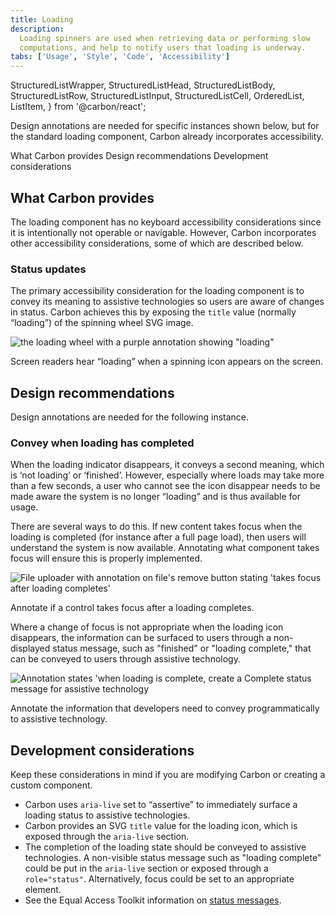 ```yaml
---
title: Loading
description:
  Loading spinners are used when retrieving data or performing slow
  computations, and help to notify users that loading is underway.
tabs: ['Usage', 'Style', 'Code', 'Accessibility']
---
```



  StructuredListWrapper,
  StructuredListHead,
  StructuredListBody,
  StructuredListRow,
  StructuredListInput,
  StructuredListCell,
  OrderedList,
  ListItem,
} from '@carbon/react';

<PageDescription>

Design annotations are needed for specific instances shown below, but for the
standard loading component, Carbon already incorporates accessibility.

</PageDescription>

<AnchorLinks>

<AnchorLink>What Carbon provides</AnchorLink>
<AnchorLink>Design recommendations</AnchorLink>
<AnchorLink>Development considerations</AnchorLink>

</AnchorLinks>

<A11yStatus components="Loading" />

## What Carbon provides

The loading component has no keyboard accessibility considerations since it is
intentionally not operable or navigable. However, Carbon incorporates other
accessibility considerations, some of which are described below.

### Status updates

The primary accessibility consideration for the loading component is to convey
its meaning to assistive technologies so users are aware of changes in status.
Carbon achieves this by exposing the `title` value (normally “loading”) of the
spinning wheel SVG image.

<Row>
<Column colLg={8}>

![the loading wheel with a purple annotation showing "loading"](images/loading-accessibility-1.png)

<Caption>
  Screen readers hear “loading” when a spinning icon appears on the screen.
</Caption>

</Column>
</Row>

## Design recommendations

Design annotations are needed for the following instance.

### Convey when loading has completed

When the loading indicator disappears, it conveys a second meaning, which is
‘not loading’ or ‘finished’. However, especially where loads may take more than
a few seconds, a user who cannot see the icon disappear needs to be made aware
the system is no longer “loading” and is thus available for usage.

There are several ways to do this. If new content takes focus when the loading
is completed (for instance after a full page load), then users will understand
the system is now available. Annotating what component takes focus will ensure
this is properly implemented.

<Row>
<Column colLg={8}>

![File uploader with annotation on file's remove button stating 'takes focus after loading completes'](images/loading-accessibility-2.png)

<Caption>Annotate if a control takes focus after a loading completes.</Caption>

</Column>
</Row>

Where a change of focus is not appropriate when the loading icon disappears, the
information can be surfaced to users through a non-displayed status message,
such as "finished" or "loading complete," that can be conveyed to users through
assistive technology.

<Row>
<Column colLg={8}>

![Annotation states 'when loading is complete, create a Complete status message for assistive technology](images/loading-accessibility-3.png)

<Caption>
  Annotate the information that developers need to convey programmatically to
  assistive technology.
</Caption>

</Column>
</Row>

## Development considerations

Keep these considerations in mind if you are modifying Carbon or creating a
custom component.

- Carbon uses `aria-live` set to “assertive” to immediately surface a loading
  status to assistive technologies.
- Carbon provides an SVG `title` value for the loading icon, which is exposed
  through the `aria-live` section.
- The completion of the loading state should be conveyed to assistive
  technologies. A non-visible status message such as "loading complete" could be
  put in the `aria-live` section or exposed through a `role="status"`.
  Alternatively, focus could be set to an appropriate element.
- See the Equal Access Toolkit information on
  [status messages](https://www.ibm.com/able/toolkit/develop/dynamic-updates/#role-status).
